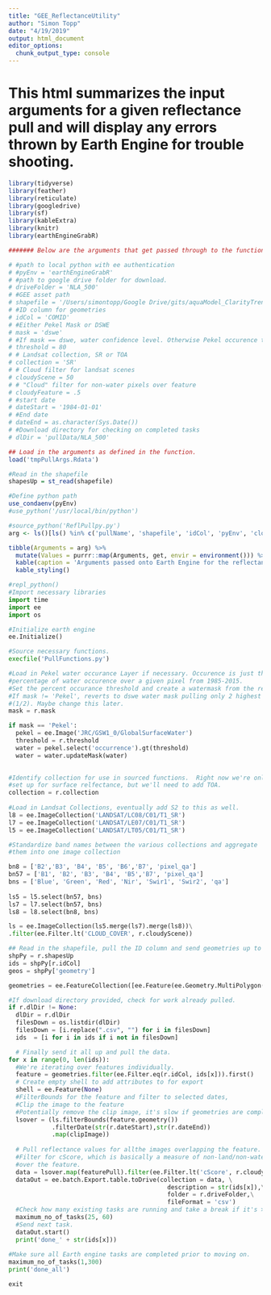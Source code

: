 ```yaml
---
title: "GEE_ReflectanceUtility"
author: "Simon Topp"
date: "4/19/2019"
output: html_document
editor_options: 
  chunk_output_type: console
---
```

# This html summarizes the input arguments for a given reflectance pull and will display any errors thrown by Earth Engine for trouble shooting.

```r
library(tidyverse)
library(feather)
library(reticulate)
library(googledrive)
library(sf)
library(kableExtra)
library(knitr)
library(earthEngineGrabR)
```


```r
####### Below are the arguments that get passed through to the function through a temporary yamlish file.

# #path to local python with ee authentication
# #pyEnv = 'earthEngineGrabR'
# #path to google drive folder for download.
# driveFolder = 'NLA_500'
# #GEE asset path
# shapefile = '/Users/simontopp/Google Drive/gits/aquaModel_ClarityTrends/out/sampleLakes/lakesEcoReg500.shp'
# #ID column for geometries
# idCol = 'COMID'
# #Either Pekel Mask or DSWE
# mask = 'dswe'
# #If mask == dswe, water confidence level. Otherwise Pekel occurence threshold
# threshold = 80
# # Landsat collection, SR or TOA
# collection = 'SR'
# # Cloud filter for landsat scenes
# cloudyScene = 50
# # "Cloud" filter for non-water pixels over feature
# cloudyFeature = .5
# #start date
# dateStart = '1984-01-01'
# #End date
# dateEnd = as.character(Sys.Date())
# #Download directory for checking on completed tasks
# dlDir = 'pullData/NLA_500'

## Load in the arguments as defined in the function.
load('tmpPullArgs.Rdata')

#Read in the shapefile
shapesUp = st_read(shapefile)

#Define python path
use_condaenv(pyEnv)
#use_python('/usr/local/bin/python')

#source_python('ReflPullpy.py')
arg <- ls()[ls() %in% c('pullName', 'shapefile', 'idCol', 'pyEnv', 'cloudyFeature', 'cloudyScene', 'collection', 'dateStart', 'dateEnd', 'dlDir', 'driveFolder', 'mask', 'threshold')]

tibble(Arguments = arg) %>%
  mutate(Values = purrr::map(Arguments, get, envir = environment())) %>%
  kable(caption = 'Arguments passed onto Earth Engine for the reflectance pull') %>%
  kable_styling()
```


```python
#repl_python()
#Import necessary libraries
import time
import ee
import os

#Initialize earth engine
ee.Initialize()

#Source necessary functions.
execfile('PullFunctions.py')

#Load in Pekel water occurance Layer if necessary. Occurence is just the 
#percentage of water occurence over a given pixel from 1985-2015.
#Set the percent occurance threshold and create a watermask from the result.
#If mask != 'Pekel', reverts to dswe water mask pulling only 2 highest confidences 
#(1/2). Maybe change this later. 
mask = r.mask

if mask == 'Pekel':
  pekel = ee.Image('JRC/GSW1_0/GlobalSurfaceWater')
  threshold = r.threshold
  water = pekel.select('occurrence').gt(threshold)
  water = water.updateMask(water)

  
#Identify collection for use in sourced functions.  Right now we're only
#set up for surface relfectance, but we'll need to add TOA.
collection = r.collection  
  
#Load in Landsat Collections, eventually add S2 to this as well.
l8 = ee.ImageCollection('LANDSAT/LC08/C01/T1_SR')
l7 = ee.ImageCollection('LANDSAT/LE07/C01/T1_SR')
l5 = ee.ImageCollection('LANDSAT/LT05/C01/T1_SR')

#Standardize band names between the various collections and aggregate 
#them into one image collection

bn8 = ['B2','B3', 'B4', 'B5', 'B6','B7', 'pixel_qa']
bn57 = ['B1', 'B2', 'B3', 'B4', 'B5','B7', 'pixel_qa']
bns = ['Blue', 'Green', 'Red', 'Nir', 'Swir1', 'Swir2', 'qa']
  
ls5 = l5.select(bn57, bns)
ls7 = l7.select(bn57, bns)
ls8 = l8.select(bn8, bns)

ls = ee.ImageCollection(ls5.merge(ls7).merge(ls8))\
.filter(ee.Filter.lt('CLOUD_COVER', r.cloudyScene))

## Read in the shapefile, pull the ID column and send geometries up to EE.
shpPy = r.shapesUp
ids = shpPy[r.idCol]
geos = shpPy['geometry']

geometries = ee.FeatureCollection([ee.Feature(ee.Geometry.MultiPolygon(coords = [l.tolist() for l in geos[i][0]]), {r.idCol:ids[i]}) for i in range(0,len(ids))])

#If download directory provided, check for work already pulled.  
if r.dlDir != None:
  dlDir = r.dlDir
  filesDown = os.listdir(dlDir)
  filesDown = [i.replace(".csv", "") for i in filesDown]
  ids  = [i for i in ids if i not in filesDown]

  # Finally send it all up and pull the data.                        
for x in range(0, len(ids)):
  #We're iterating over features individually.
  feature = geometries.filter(ee.Filter.eq(r.idCol, ids[x])).first()
  # Create empty shell to add attributes to for export
  shell = ee.Feature(None)
  #FilterBounds for the feature and filter to selected dates,
  #Clip the image to the feature
  #Potentially remove the clip image, it's slow if geometries are complicated.
  lsover = (ls.filterBounds(feature.geometry())
            .filterDate(str(r.dateStart),str(r.dateEnd))
            .map(clipImage))
    
  # Pull reflectance values for allthe images overlapping the feature.
  #Filter for cScore, which is basically a measure of non-land/non-water pixels
  #over the feature.
  data = lsover.map(featurePull).filter(ee.Filter.lt('cScore', r.cloudyFeature))
  dataOut = ee.batch.Export.table.toDrive(collection = data, \
                                            description = str(ids[x]),\
                                            folder = r.driveFolder,\
                                            fileFormat = 'csv')
  #Check how many existing tasks are running and take a break if it's >15  
  maximum_no_of_tasks(25, 60)
  #Send next task.
  dataOut.start()
  print('done_' + str(ids[x]))
  
#Make sure all Earth engine tasks are completed prior to moving on.  
maximum_no_of_tasks(1,300)
print('done_all')

exit
```

